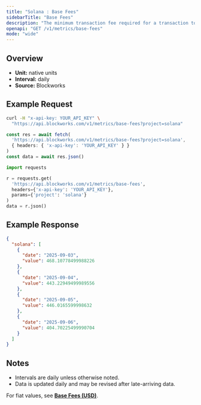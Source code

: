```yaml
---
title: "Solana : Base Fees"
sidebarTitle: "Base Fees"
description: "The minimum transaction fee required for a transaction to be included in a block"
openapi: "GET /v1/metrics/base-fees"
mode: "wide"
---
```


## Overview

- **Unit:** native units
- **Interval:** daily
- **Source:** Blockworks

## Example Request

<CodeGroup>

```bash cURL
curl -H "x-api-key: YOUR_API_KEY" \
  "https://api.blockworks.com/v1/metrics/base-fees?project=solana"
```

```typescript TypeScript
const res = await fetch(
  'https://api.blockworks.com/v1/metrics/base-fees?project=solana',
  { headers: { 'x-api-key': 'YOUR_API_KEY' } }
)
const data = await res.json()
```

```python Python
import requests

r = requests.get(
  'https://api.blockworks.com/v1/metrics/base-fees',
  headers={'x-api-key': 'YOUR_API_KEY'},
  params={'project': 'solana'}
)
data = r.json()
```

</CodeGroup>

## Example Response

```json
{
  "solana": [
    {
      "date": "2025-09-03",
      "value": 468.10778499988226
    },
    {
      "date": "2025-09-04",
      "value": 443.22949499989556
    },
    {
      "date": "2025-09-05",
      "value": 446.0165599998632
    },
    {
      "date": "2025-09-06",
      "value": 404.70225499990704
    }
  ]
}
```

## Notes
- Intervals are daily unless otherwise noted.
- Data is updated daily and may be revised after late-arriving data.


<Note>For fiat values, see **[Base Fees (USD)](./base-fees-usd)**.</Note>
